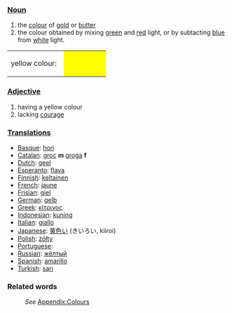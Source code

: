 ===[[Noun]]===
#the [[color|colour]] of [[gold]] or [[butter]]
#the colour obtained by mixing [[green]] and [[red]] light, or by subtacting [[blue]] from [[white]] light.
<table><tr><td height="25">yellow colour: &nbsp;</td>
<td bgcolor="#FFFF00" width="80">&nbsp; </td></tr></table>

===[[Adjective]]===
#having a yellow colour
#lacking [[courage]]

===[[Translation]]s===
* [[Basque]]: [[hori]]
* [[Catalan]]: [[groc]] '''m''' [[groga]] '''f'''
* [[Dutch]]: [[geel]]
* [[Esperanto]]: [[flava]]
* [[Finnish]]: [[keltainen]]
* [[French]]: [[jaune]]
* [[Frisian]]: [[giel]]
* [[German]]: [[gelb]]
* [[Greek]]: [[κίτρινος]]
* [[Indonesian]]: [[kuning]]
* [[Italian]]: [[giallo]]
* [[Japanese]]: [[黄色い]] (きいろい, kiiroi)
* [[Polish]]: [[żółty]]
* [[Portuguese]]: [[]]
* [[Russian]]: [[жёлтый]]
* [[Spanish]]: [[amarillo]]
* [[Turkish]]: [[sarı]]

===Related words===
:''See'' [[Wiktionary_Appendix:Colours|Appendix:Colours]]